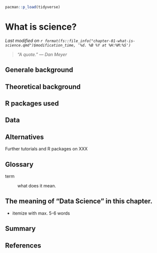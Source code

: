```r
pacman::p_load(tidyverse)
```

# What is science? {#sec-what-is-science}

*Last modified on `r format(fs::file_info("chapter-01-what-is-science.qmd")$modification_time, '%d. %B %Y at %H:%M:%S')`*

> *"A quote." --- Dan Meyer*

## Generale background

## Theoretical background

## R packages used

## Data

## Alternatives 

Further tutorials and R packages on XXX

## Glossary

term

: what does it mean.

## The meaning of "Data Science" in this chapter.

- itemize with max. 5-6 words

## Summary

## References {.unnumbered}